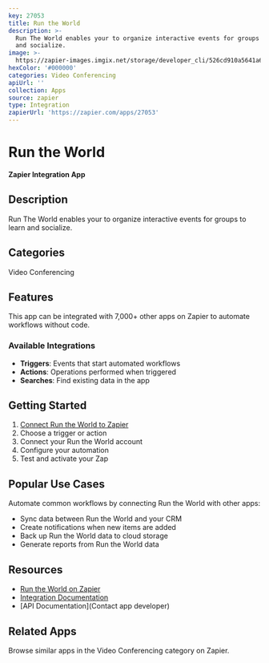 ```yaml
---
key: 27053
title: Run the World
description: >-
  Run The World enables your to organize interactive events for groups to learn
  and socialize.
image: >-
  https://zapier-images.imgix.net/storage/developer_cli/526cd910a5641a66adb760f2f9103da3_2.png?auto=format%2Ccompress&ixlib=python-3.0.0&q=50
hexColor: '#000000'
categories: Video Conferencing
apiUrl: ''
collection: Apps
source: zapier
type: Integration
zapierUrl: 'https://zapier.com/apps/27053'
---
```

# Run the World

**Zapier Integration App**

## Description

Run The World enables your to organize interactive events for groups to learn and socialize.

## Categories

Video Conferencing

## Features

This app can be integrated with 7,000+ other apps on Zapier to automate workflows without code.

### Available Integrations

- **Triggers**: Events that start automated workflows
- **Actions**: Operations performed when triggered
- **Searches**: Find existing data in the app

## Getting Started

1. [Connect Run the World to Zapier](https://zapier.com/apps/27053)
2. Choose a trigger or action
3. Connect your Run the World account
4. Configure your automation
5. Test and activate your Zap

## Popular Use Cases

Automate common workflows by connecting Run the World with other apps:

- Sync data between Run the World and your CRM
- Create notifications when new items are added
- Back up Run the World data to cloud storage
- Generate reports from Run the World data

## Resources

- [Run the World on Zapier](https://zapier.com/apps/27053)
- [Integration Documentation](https://zapier.com/apps/27053/integrations)
- [API Documentation](Contact app developer)

## Related Apps

Browse similar apps in the Video Conferencing category on Zapier.
